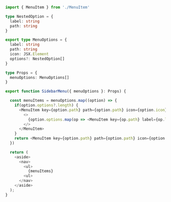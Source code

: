 ```typescript
import { MenuItem } from './MenuItem'

type NestedOption = {
  label: string
  path: string
}

export type MenuOptions = {
  label: string
  path: string
  icon: JSX.Element
  options?: NestedOption[]
}

type Props = {
  menuOptions: MenuOptions[]
}

export function SidebarMenu({ menuOptions }: Props) {

  const menuItems = menuOptions.map((option) => {
    if(option.options?.length) {
      <MenuItem key={option.path} path={option.path} icon={option.icon} label={option.label}>
        <>
          {option.options.map(op => <MenuItem key={op.path} label={op.label} path={op.path} />)}
        </>
      </MenuItem>
    }
    return <MenuItem key={option.path} path={option.path} icon={option.icon} label={option.label}>
  })

  return (
    <aside>
      <nav>
        <ul>
          {menuItems}
        <ul>
      </nav>
    </aside>
  );
}
```
